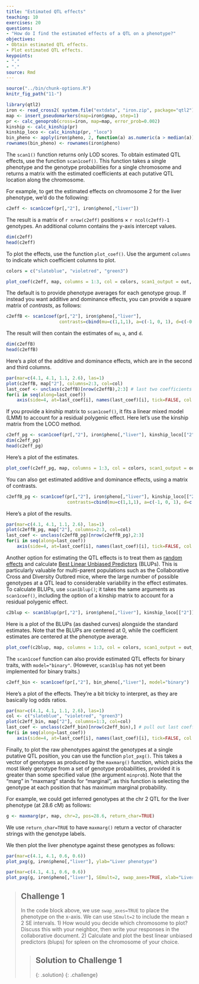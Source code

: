 ```yaml
---
title: "Estimated QTL effects"
teaching: 10
exercises: 20
questions:
- "How do I find the estimated effects of a QTL on a phenotype?"
objectives:
- Obtain estimated QTL effects.
- Plot estimated QTL effects.
keypoints:
- "."
- "."
source: Rmd
---
```


```r
source("../bin/chunk-options.R")
knitr_fig_path("11-")
```

```r
library(qtl2)
iron <- read_cross2( system.file("extdata", "iron.zip", package="qtl2") )
map <- insert_pseudomarkers(map=iron$gmap, step=1)
pr <- calc_genoprob(cross=iron, map=map, error_prob=0.002)
kinship <- calc_kinship(pr)
kinship_loco <- calc_kinship(pr, "loco")
bin_pheno <- apply(iron$pheno, 2, function(a) as.numeric(a > median(a)))
rownames(bin_pheno) <- rownames(iron$pheno)
```

The `scan1()` function returns only LOD scores. To obtain estimated QTL effects, use the function `scan1coef()`. This function takes a single phenotype and the genotype probabilities for a single chromosome and returns a matrix with the estimated coefficients at each putative QTL location along the chromosome.

For example, to get the estimated effects on chromosome 2 for the liver phenotype, we'd do the following:

```r
c2eff <- scan1coef(pr[,"2"], iron$pheno[,"liver"])
```

The result is a matrix of `r nrow(c2eff)` positions &times; `r ncol(c2eff)-1` genotypes. An additional column contains the y-axis intercept values.

```r
dim(c2eff)
head(c2eff)
```

To plot the effects, use the function `plot_coef()`. Use the argument `columns` to indicate which coefficient columns to plot.

```r
colors = c("slateblue", "violetred", "green3")

plot_coef(c2eff, map, columns = 1:3, col = colors, scan1_output = out, main = 'scan1coef')
```

The default is to provide phenotype averages for each genotype group. If instead you want additive and dominance effects, you can provide a square matrix of _contrasts_, as follows:

```r
c2effB <- scan1coef(pr[,"2"], iron$pheno[,"liver"],
                    contrasts=cbind(mu=c(1,1,1), a=c(-1, 0, 1), d=c(-0.5, 1, -0.5)))

```

The result will then contain the estimates of `mu`, `a`, and `d`. 

```r
dim(c2effB)
head(c2effB)
```

Here's a plot of the additive and dominance effects, which are in the second and third columns.

```r
par(mar=c(4.1, 4.1, 1.1, 2.6), las=1)
plot(c2effB, map["2"], columns=2:3, col=col)
last_coef <- unclass(c2effB)[nrow(c2effB),2:3] # last two coefficients
for(i in seq(along=last_coef))
    axis(side=4, at=last_coef[i], names(last_coef)[i], tick=FALSE, col.axis=col[i])
```

If you provide a kinship matrix to `scan1coef()`, it fits a linear mixed model (LMM) to account for a residual polygenic effect. Here let's use the kinship matrix from the LOCO method.

```r
c2eff_pg <- scan1coef(pr[,"2"], iron$pheno[,"liver"], kinship_loco[["2"]])
dim(c2eff_pg)
head(c2eff_pg)
```

Here's a plot of the estimates.

```r
plot_coef(c2eff_pg, map, columns = 1:3, col = colors, scan1_output = out_pg, main = 'scan1coef')
```

You can also get estimated additive and dominance effects, using a matrix of contrasts.

```r
c2effB_pg <- scan1coef(pr[,"2"], iron$pheno[,"liver"], kinship_loco[["2"]],
                       contrasts=cbind(mu=c(1,1,1), a=c(-1, 0, 1), d=c(-0.5, 1, -0.5)))
```

Here's a plot of the results.

```r
par(mar=c(4.1, 4.1, 1.1, 2.6), las=1)
plot(c2effB_pg, map["2"], columns=2:3, col=col)
last_coef <- unclass(c2effB_pg)[nrow(c2effB_pg),2:3]
for(i in seq(along=last_coef))
    axis(side=4, at=last_coef[i], names(last_coef)[i], tick=FALSE, col.axis=col[i])
```

Another option for estimating the QTL effects is to treat them as [random effects](https://stats.stackexchange.com/questions/4700/what-is-the-difference-between-fixed-effect-random-effect-and-mixed-effect-mode#151800) and calculate [Best Linear Unbiased Predictors](https://en.wikipedia.org/wiki/Best_linear_unbiased_prediction) (BLUPs). This is particularly valuable for multi-parent populations such as the Collaborative Cross and Diversity Outbred mice, where the large number of possible genotypes at a QTL lead to considerable variability in the effect estimates. To calculate BLUPs, use `scan1blup()`; it takes the same arguments as `scan1coef()`, including
the option of a kinship matrix to account for a residual polygenic effect.

```r
c2blup <- scan1blup(pr[,"2"], iron$pheno[,"liver"], kinship_loco[["2"]])
```

Here is a plot of the BLUPs (as dashed curves) alongside the standard estimates. Note that the BLUPs are centered at 0, while the coefficient estimates are centered at the phenotype average.

```r
plot_coef(c2blup, map, columns = 1:3, col = colors, scan1_output = out_pg, main = 'scan1coef')
```

The `scan1coef` function can also provide estimated QTL effects for binary traits, with `model="binary"`. (However, `scan1blup` has not yet been implemented for binary traits.)

```r
c2eff_bin <- scan1coef(pr[,"2"], bin_pheno[,"liver"], model="binary")
```

Here's a plot of the effects. They're a bit tricky to interpret, as they are basically log odds ratios.

```r
par(mar=c(4.1, 4.1, 1.1, 2.6), las=1)
col <- c("slateblue", "violetred", "green3")
plot(c2eff_bin, map["2"], columns=1:3, col=col)
last_coef <- unclass(c2eff_bin)[nrow(c2eff_bin),] # pull out last coefficients
for(i in seq(along=last_coef))
    axis(side=4, at=last_coef[i], names(last_coef)[i], tick=FALSE, col.axis=col[i])
```

Finally, to plot the raw phenotypes against the genotypes at a single putative QTL position, you can use the function `plot_pxg()`. This takes a vector of genotypes as produced by the `maxmarg()` function, which picks the most likely genotype from a set of genotype probabilities, provided it is greater than some specified value (the argument `minprob`). Note that the “marg” in “maxmarg” stands for “marginal”, as this function is selecting the genotype at each position that has maximum marginal probability.

For example, we could get inferred genotypes at the chr 2 QTL for the liver phenotype (at 28.6 cM) as follows:

```r
g <- maxmarg(pr, map, chr=2, pos=28.6, return_char=TRUE)
```

We use `return_char=TRUE` to have `maxmarg()` return a vector of character strings with the genotype labels.

We then plot the liver phenotype against these genotypes as follows:

```r
par(mar=c(4.1, 4.1, 0.6, 0.6))
plot_pxg(g, iron$pheno[,"liver"], ylab="Liver phenotype")
```

```r
par(mar=c(4.1, 4.1, 0.6, 0.6))
plot_pxg(g, iron$pheno[,"liver"], SEmult=2, swap_axes=TRUE, xlab="Liver phenotype")
```

> ## Challenge 1
> In the code block above, we use `swap_axes=TRUE` to place the phenotype
> on the x-axis. 
> We can use `SEmult=2` to include the mean ± 2 SE intervals.
> 1) How would you decide which chromosome to plot? Discuss this with 
> your neighbor, then write your responses in the collaborative document.
> 2) Calculate and plot the best linear unbiased predictors (blups) for
> spleen on the chromosome of your choice.
>
> >
> > ## Solution to Challenge 1
> >
> >
> {: .solution}
{: .challenge}
